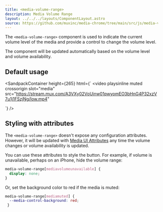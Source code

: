 ```yaml
---
title: <media-volume-range>
description: Media Volume Range
layout: ../../../layouts/ComponentLayout.astro
source: https://github.com/muxinc/media-chrome/tree/main/src/js/media-volume-range.js
---
```



The `<media-volume-range>` component is used to indicate the current volume level of the media and provide a control to change the volume level.

The component will be updated automatically based on the volume level and volume availability. 

## Default usage

<SandpackContainer
  height={265}
  html={`<media-controller defaultsubtitles>
  <video
    playsinline muted crossorigin
    slot="media"
    src="https://stream.mux.com/A3VXy02VoUinw01pwyomEO3bHnG4P32xzV7u1j1FSzjNg/low.mp4"
  >
  </video>
  <media-control-bar>
    <media-mute-button></media-mute-button>
    <media-volume-range></media-volume-range>
  </media-control-bar>
</media-controller>`}
/>

## Styling with attributes

The `<media-volume-range>` doesn't expose any configuration attributes.
However, it will be updated with [Media UI Attributes](#media-ui-attributes) any time the volume changes or volume availability is updated.

You can use these attributes to style the button. For example, if volume is unavailable, perhaps on an iPhone, hide the volume range:

```css
media-volume-range[mediavolumeunavailable] {
  display: none;
}
```

Or, set the background color to red if the media is muted:

```css
media-volume-range[mediamuted] {
  --media-control-background: red;
 }
```
